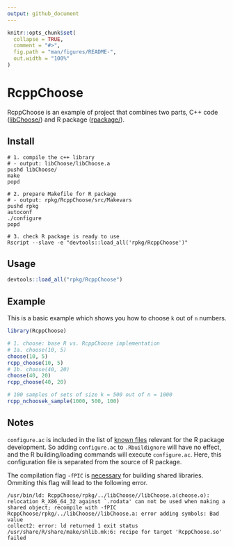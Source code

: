 ```yaml
---
output: github_document
---
```


<!-- README.md is generated from README.Rmd. Please edit that file -->

```r
knitr::opts_chunk$set(
  collapse = TRUE,
  comment = "#>",
  fig.path = "man/figures/README-",
  out.width = "100%"
)
```

# RcppChoose

<!-- badges: start -->
<!-- badges: end -->

RcppChoose is an example of project that combines two parts, 
C++ code ([libChoose/](libChoose/)) and R package ([rpackage/](rpackage/)).

## Install

```
# 1. compile the c++ library 
# - output: libChoose/libChoose.a
pushd libChoose/
make
popd

# 2. prepare Makefile for R package
# - output: rpkg/RcppChoose/src/Makevars
pushd rpkg
autoconf
./configure
popd

# 3. check R package is ready to use 
Rscript --slave -e "devtools::load_all('rpkg/RcppChoose')"
```

## Usage

```r
devtools::load_all("rpkg/RcppChoose")
```

## Example

This is a basic example which shows you how to choose `k` out of `n` numbers.

```r
library(RcppChoose)

# 1. choose: base R vs. RcppChoose implementation
# 1a. choose(10, 5)
choose(10, 5)
rcpp_choose(10, 5)
# 1b. choose(40, 20)
choose(40, 20)
rcpp_choose(40, 20)

# 100 samples of sets of size k = 500 out of n = 1000
rcpp_nchoosek_sample(1000, 500, 100)
```


## Notes

`configure.ac` is included in the list of [known files](https://blog.r-hub.io/2020/05/20/rbuildignore/#standard-known-directory-and-files)
relevant for the R package development.
So adding `configure.ac` to `.Rbuildignore` will have no effect,
and the R building/loading commands will execute `configure.ac`.
Here, this configuration file is separated from the source of R package.

The compilation flag `-fPIC` is [necessary](https://stackoverflow.com/q/49503475) for building shared libraries.
Ommiting this flag will lead to the following error.

```
/usr/bin/ld: RcppChoose/rpkg/../libChoose//libChoose.a(choose.o): relocation R_X86_64_32 against `.rodata' can not be used when making a shared object; recompile with -fPIC
RcppChoose/rpkg/../libChoose//libChoose.a: error adding symbols: Bad value
collect2: error: ld returned 1 exit status
/usr/share/R/share/make/shlib.mk:6: recipe for target 'RcppChoose.so' failed
```
